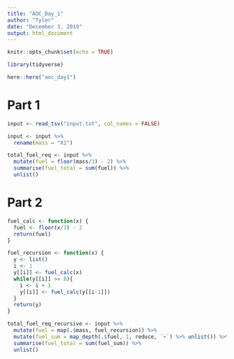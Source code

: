 ```yaml
---
title: "AOC_Day_1"
author: "Tyler"
date: "December 3, 2019"
output: html_document
---
```


```r
knitr::opts_chunk$set(echo = TRUE)
```

```r
library(tidyverse)
```

```r
here::here("aoc_day1")
```

# Part 1

```r
input <- read_tsv("input.txt", col_names = FALSE)

input <- input %>%
  rename(mass = "X1")
```

```r
total_fuel_req <- input %>%
  mutate(fuel = floor(mass/3) - 2) %>%
  summarise(fuel_total = sum(fuel)) %>%
  unlist()
```

# Part 2

```r
fuel_calc <- function(x) {
  fuel <- floor(x/3) - 2 
  return(fuel)
}

fuel_recursion <- function(x) {
  y <- list()
  i <- 1
  y[[i]] <- fuel_calc(x)
  while(y[[i]] >= 8){
    i <- i + 1
    y[[i]] <- fuel_calc(y[[i-1]])
  }
  return(y)
}

total_fuel_req_recursive <- input %>%
  mutate(fuel = map(.$mass, fuel_recursion)) %>%
  mutate(fuel_sum = map_depth(.$fuel, 1, reduce, `+`) %>% unlist()) %>%
  summarise(fuel_total = sum(fuel_sum)) %>%
  unlist()
```
